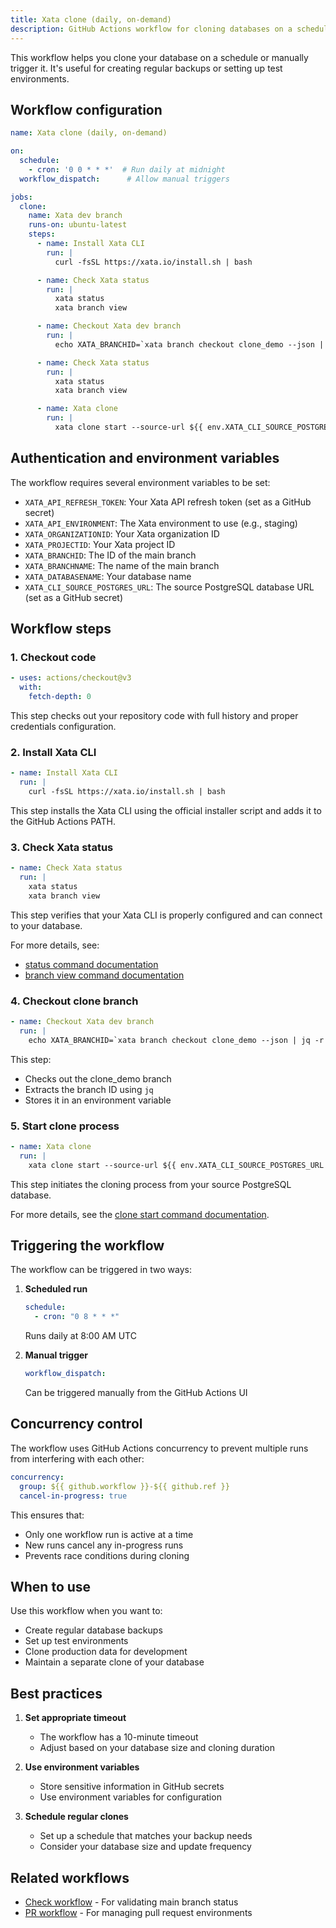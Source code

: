 ```yaml
---
title: Xata clone (daily, on-demand)
description: GitHub Actions workflow for cloning databases on a schedule or on-demand
---
```


This workflow helps you clone your database on a schedule or manually trigger it. It's useful for creating regular backups or setting up test environments.

## Workflow configuration

```yaml
name: Xata clone (daily, on-demand)

on:
  schedule:
    - cron: '0 0 * * *'  # Run daily at midnight
  workflow_dispatch:      # Allow manual triggers

jobs:
  clone:
    name: Xata dev branch
    runs-on: ubuntu-latest
    steps:
      - name: Install Xata CLI
        run: |
          curl -fsSL https://xata.io/install.sh | bash

      - name: Check Xata status
        run: |
          xata status
          xata branch view

      - name: Checkout Xata dev branch
        run: |
          echo XATA_BRANCHID=`xata branch checkout clone_demo --json | jq -r '.id'` >> $GITHUB_ENV

      - name: Check Xata status
        run: |
          xata status
          xata branch view

      - name: Xata clone
        run: |
          xata clone start --source-url ${{ env.XATA_CLI_SOURCE_POSTGRES_URL }}
```

## Authentication and environment variables

The workflow requires several environment variables to be set:

- `XATA_API_REFRESH_TOKEN`: Your Xata API refresh token (set as a GitHub secret)
- `XATA_API_ENVIRONMENT`: The Xata environment to use (e.g., staging)
- `XATA_ORGANIZATIONID`: Your Xata organization ID
- `XATA_PROJECTID`: Your Xata project ID
- `XATA_BRANCHID`: The ID of the main branch
- `XATA_BRANCHNAME`: The name of the main branch
- `XATA_DATABASENAME`: Your database name
- `XATA_CLI_SOURCE_POSTGRES_URL`: The source PostgreSQL database URL (set as a GitHub secret)

## Workflow steps

### 1. Checkout code

```yaml
- uses: actions/checkout@v3
  with:
    fetch-depth: 0
```

This step checks out your repository code with full history and proper credentials configuration.

### 2. Install Xata CLI

```yaml
- name: Install Xata CLI
  run: |
    curl -fsSL https://xata.io/install.sh | bash
```

This step installs the Xata CLI using the official installer script and adds it to the GitHub Actions PATH.

### 3. Check Xata status

```yaml
- name: Check Xata status
  run: |
    xata status
    xata branch view
```

This step verifies that your Xata CLI is properly configured and can connect to your database.

For more details, see:
- [status command documentation](../cli/status.mdx)
- [branch view command documentation](../cli/branch.mdx#view)

### 4. Checkout clone branch

```yaml
- name: Checkout Xata dev branch
  run: |
    echo XATA_BRANCHID=`xata branch checkout clone_demo --json | jq -r '.id'` >> $GITHUB_ENV
```

This step:
- Checks out the clone_demo branch
- Extracts the branch ID using `jq`
- Stores it in an environment variable

### 5. Start clone process

```yaml
- name: Xata clone
  run: |
    xata clone start --source-url ${{ env.XATA_CLI_SOURCE_POSTGRES_URL }}
```

This step initiates the cloning process from your source PostgreSQL database.

For more details, see the [clone start command documentation](../cli/clone.mdx#start).

## Triggering the workflow

The workflow can be triggered in two ways:

1. **Scheduled run**
   ```yaml
   schedule:
     - cron: "0 8 * * *"
   ```
   Runs daily at 8:00 AM UTC

2. **Manual trigger**
   ```yaml
   workflow_dispatch:
   ```
   Can be triggered manually from the GitHub Actions UI

## Concurrency control

The workflow uses GitHub Actions concurrency to prevent multiple runs from interfering with each other:

```yaml
concurrency:
  group: ${{ github.workflow }}-${{ github.ref }}
  cancel-in-progress: true
```

This ensures that:
- Only one workflow run is active at a time
- New runs cancel any in-progress runs
- Prevents race conditions during cloning

## When to use

Use this workflow when you want to:
- Create regular database backups
- Set up test environments
- Clone production data for development
- Maintain a separate clone of your database

## Best practices

1. **Set appropriate timeout**
   - The workflow has a 10-minute timeout
   - Adjust based on your database size and cloning duration

2. **Use environment variables**
   - Store sensitive information in GitHub secrets
   - Use environment variables for configuration

3. **Schedule regular clones**
   - Set up a schedule that matches your backup needs
   - Consider your database size and update frequency

## Related workflows

- [Check workflow](./check.mdx) - For validating main branch status
- [PR workflow](./pr.mdx) - For managing pull request environments 